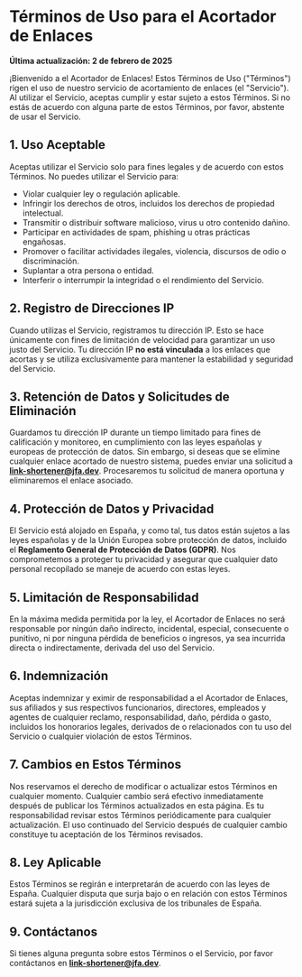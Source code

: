 # Términos de Uso para el Acortador de Enlaces

**Última actualización: 2 de febrero de 2025**

¡Bienvenido a el Acortador de Enlaces!
Estos Términos de Uso ("Términos") rigen el uso de nuestro servicio de acortamiento de enlaces (el "Servicio").
Al utilizar el Servicio, aceptas cumplir y estar sujeto a estos Términos. Si no estás de acuerdo con alguna parte de estos Términos, por favor, abstente de usar el Servicio.

## 1. **Uso Aceptable**

Aceptas utilizar el Servicio solo para fines legales y de acuerdo con estos Términos. No puedes utilizar el Servicio para:

- Violar cualquier ley o regulación aplicable.
- Infringir los derechos de otros, incluidos los derechos de propiedad intelectual.
- Transmitir o distribuir software malicioso, virus u otro contenido dañino.
- Participar en actividades de spam, phishing u otras prácticas engañosas.
- Promover o facilitar actividades ilegales, violencia, discursos de odio o discriminación.
- Suplantar a otra persona o entidad.
- Interferir o interrumpir la integridad o el rendimiento del Servicio.

## 2. **Registro de Direcciones IP**

Cuando utilizas el Servicio, registramos tu dirección IP. Esto se hace únicamente con fines de limitación de velocidad para garantizar un uso justo del Servicio. Tu dirección IP **no está vinculada** a los enlaces que acortas y se utiliza exclusivamente para mantener la estabilidad y seguridad del Servicio.

## 3. **Retención de Datos y Solicitudes de Eliminación**

Guardamos tu dirección IP durante un tiempo limitado para fines de calificación y monitoreo, en cumplimiento con las leyes españolas y europeas de protección de datos. Sin embargo, si deseas que se elimine cualquier enlace acortado de nuestro sistema, puedes enviar una solicitud a **link-shortener@jfa.dev**. Procesaremos tu solicitud de manera oportuna y eliminaremos el enlace asociado.

## 4. **Protección de Datos y Privacidad**

El Servicio está alojado en España, y como tal, tus datos están sujetos a las leyes españolas y de la Unión Europea sobre protección de datos, incluido el **Reglamento General de Protección de Datos (GDPR)**. Nos comprometemos a proteger tu privacidad y asegurar que cualquier dato personal recopilado se maneje de acuerdo con estas leyes.

## 5. **Limitación de Responsabilidad**

En la máxima medida permitida por la ley, el Acortador de Enlaces no será responsable por ningún daño indirecto, incidental, especial, consecuente o punitivo, ni por ninguna pérdida de beneficios o ingresos, ya sea incurrida directa o indirectamente, derivada del uso del Servicio.

## 6. **Indemnización**

Aceptas indemnizar y eximir de responsabilidad a el Acortador de Enlaces, sus afiliados y sus respectivos funcionarios, directores, empleados y agentes de cualquier reclamo, responsabilidad, daño, pérdida o gasto, incluidos los honorarios legales, derivados de o relacionados con tu uso del Servicio o cualquier violación de estos Términos.

## 7. **Cambios en Estos Términos**

Nos reservamos el derecho de modificar o actualizar estos Términos en cualquier momento. Cualquier cambio será efectivo inmediatamente después de publicar los Términos actualizados en esta página. Es tu responsabilidad revisar estos Términos periódicamente para cualquier actualización. El uso continuado del Servicio después de cualquier cambio constituye tu aceptación de los Términos revisados.

## 8. **Ley Aplicable**

Estos Términos se regirán e interpretarán de acuerdo con las leyes de España. Cualquier disputa que surja bajo o en relación con estos Términos estará sujeta a la jurisdicción exclusiva de los tribunales de España.

## 9. **Contáctanos**

Si tienes alguna pregunta sobre estos Términos o el Servicio, por favor contáctanos en **link-shortener@jfa.dev**.
